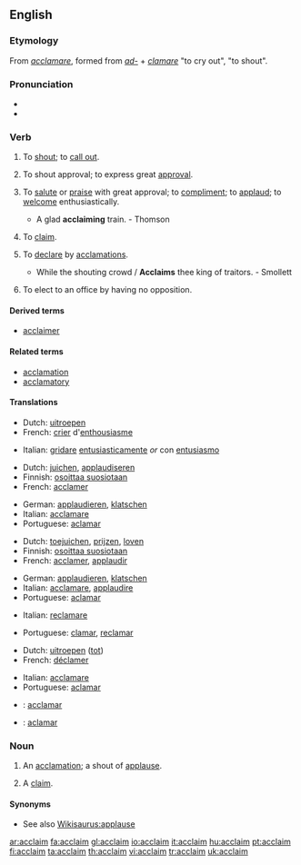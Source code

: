 ==English==

===Etymology===
From {{etyl|la}} ''[[acclamare]]'', formed from ''[[ad-]]'' + ''[[clamare]]'' "to cry out", "to shout".

===Pronunciation===
* {{IPA|/əˈkleɪm/}}
* {{rhymes|eɪm}}

===Verb===
{{en-verb}}

# {{transitive}} To [[shout]]; to [[call out]].
# {{intransitive}} To shout approval; to express great [[approval]].
# {{transitive}} {{rare}} To [[salute]] or [[praise]] with great approval; to [[compliment]]; to [[applaud]]; to [[welcome]] enthusiastically.
#* A glad '''acclaiming''' train. - Thomson
# {{transitive}} {{obsolete}} To [[claim]].
# {{transitive}} To [[declare]] by [[acclamations]].
#* While the shouting crowd / '''Acclaims''' thee king of traitors. - Smollett
# {{context|Canadian}} To elect to an office by having no opposition.

====Derived terms====
* [[acclaimer]]

====Related terms====
* [[acclamation]]
* [[acclamatory]]

====Translations====
{{trans-top|to shout}}
* Dutch: [[uitroepen]]
* French: [[crier]] d'[[enthousiasme]]
{{trans-mid}}
* Italian: [[gridare]] [[entusiasticamente]] ''or'' con [[entusiasmo]]
{{trans-bottom}}

{{trans-top|to shout applause}}
* Dutch: [[juichen]], [[applaudiseren]]
* Finnish: [[osoittaa suosiotaan]]
* French: [[acclamer]]
{{trans-mid}}
* German: [[applaudieren]], [[klatschen]]
* Italian: [[acclamare]]
* Portuguese: [[aclamar]]
{{trans-bottom}}

{{trans-top|to applaud}}
* Dutch: [[toejuichen]], [[prijzen]], [[loven]]
* Finnish: [[osoittaa suosiotaan]]
* French: [[acclamer]], [[applaudir]]
{{trans-mid}}
* German: [[applaudieren]], [[klatschen]]
* Italian: [[acclamare]], [[applaudire]]
* Portuguese: [[aclamar]]
{{trans-bottom}}

{{trans-top|to claim}}
* Italian: [[reclamare]]
{{trans-mid}}
* Portuguese: [[clamar]], [[reclamar]]
{{trans-bottom}}

{{trans-top|to declare by acclamations}}
* Dutch: [[uitroepen]] ([[tot]])
* French: [[déclamer]]
{{trans-mid}}
* Italian: [[acclamare]]
* Portuguese: [[aclamar]]
{{trans-bottom}}

{{checktrans}}
* {{ttbc|Interlingua}}: [[acclamar]]
* {{ttbc|Spanish}}: [[aclamar]]

===Noun===
{{en-noun}}

# {{poetic}} An [[acclamation]]; a shout of [[applause]].
# {{obsolete}} A [[claim]].

====Synonyms====
* See also [[Wikisaurus:applause]]

[[ar:acclaim]]
[[fa:acclaim]]
[[gl:acclaim]]
[[io:acclaim]]
[[it:acclaim]]
[[hu:acclaim]]
[[pt:acclaim]]
[[fi:acclaim]]
[[ta:acclaim]]
[[th:acclaim]]
[[vi:acclaim]]
[[tr:acclaim]]
[[uk:acclaim]]